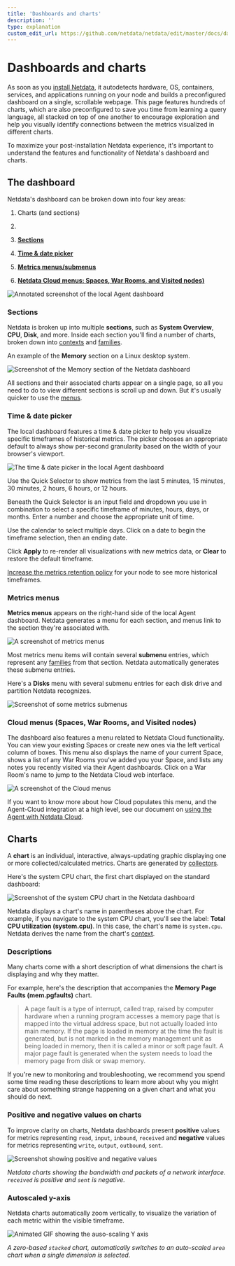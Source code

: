 ```yaml
---
title: 'Dashboards and charts'
description: ''
type: explanation
custom_edit_url: https://github.com/netdata/netdata/edit/master/docs/dashboards/dashboards-charts.mdx
---
```


# Dashboards and charts

As soon as you [install Netdata](/docs/installation.mdx), it autodetects hardware, OS, containers, services, and
applications running on your node and builds a preconfigured dashboard on a single, scrollable webpage. This page
features hundreds of charts, which are also preconfigured to save you time from learning a query language, all stacked
on top of one another to encourage exploration and help you visually identify connections between the metrics visualized
in different charts.

To maximize your post-installation Netdata experience, it's important to understand the features and functionality of
Netdata's dashboard and charts.

## The dashboard

Netdata's dashboard can be broken down into four key areas:

1. Charts (and sections)
2.

3. [**Sections**](#sections)
4. [**Time & date picker**](#time--date-picker)
5. [**Metrics menus/submenus**](#metrics-menus)
6. [**Netdata Cloud menus: Spaces, War Rooms, and Visited nodes)**](#cloud-menus-spaces-war-rooms-and-visited-nodes)

![Annotated screenshot of the local Agent
dashboard](https://user-images.githubusercontent.com/1153921/101509403-f7e59400-3935-11eb-9abd-cbecfa3ee49a.png)

### Sections

Netdata is broken up into multiple **sections**, such as **System Overview**,
**CPU**, **Disk**, and more. Inside each section you'll find a number of charts,
broken down into [contexts](/web/README.md#contexts) and
[families](/web/README.md#families).

An example of the **Memory** section on a Linux desktop system.

![Screenshot of the Memory section of the Netdata
dashboard](https://user-images.githubusercontent.com/1153921/101508423-e354cc00-3934-11eb-9b33-3ad57a5988b4.png)

All sections and their associated charts appear on a single page, so all you need to do to view different sections is
scroll up and down. But it's usually quicker to use the [menus](#metrics-menus).

### Time & date picker

The local dashboard features a time & date picker to help you visualize specific timeframes of historical metrics. The
picker chooses an appropriate default to always show per-second granularity based on the width of your browser's
viewport.

![The time & date picker in the local Agent
dashboard](https://user-images.githubusercontent.com/1153921/101507784-2c585080-3934-11eb-9d6e-eff30b8553e4.png)

Use the Quick Selector to show metrics from the last 5 minutes, 15 minutes, 30 minutes, 2 hours, 6 hours, or 12 hours.

Beneath the Quick Selector is an input field and dropdown you use in combination to select a specific timeframe of
minutes, hours, days, or months. Enter a number and choose the appropriate unit of time.

Use the calendar to select multiple days. Click on a date to begin the timeframe selection, then an ending date.

Click **Apply** to re-render all visualizations with new metrics data, or **Clear** to restore the default timeframe.

[Increase the metrics retention policy](/docs/store/change-metrics-storage.md) for your node to see more historical
timeframes.

### Metrics menus

**Metrics menus** appears on the right-hand side of the local Agent dashboard. Netdata generates a menu for each
section, and menus link to the section they're associated with.

![A screenshot of metrics menus](https://user-images.githubusercontent.com/1153921/80834638-f08f2880-8ba5-11ea-99ae-f610b2885fd6.png)

Most metrics menu items will contain several **submenu** entries, which represent any
[families](/web/README.md#families) from that section. Netdata automatically
generates these submenu entries.

Here's a **Disks** menu with several submenu entries for each disk drive and
partition Netdata recognizes.

![Screenshot of some metrics
submenus](https://user-images.githubusercontent.com/1153921/80834697-11577e00-8ba6-11ea-979c-92fd19cdb480.png)

### Cloud menus (Spaces, War Rooms, and Visited nodes)

The dashboard also features a menu related to Netdata Cloud functionality. You can view your existing Spaces or create
new ones via the left vertical column of boxes. This menu also displays the name of your current Space, shows a list of
any War Rooms you've added you your Space, and lists any notes you recently visited via their Agent dashboards. Click on
a War Room's name to jump to the Netdata Cloud web interface.

![A screenshot of the Cloud
menus](https://user-images.githubusercontent.com/1153921/80837210-3f8b8c80-8bab-11ea-9c75-128c2d823ef8.png)

If you want to know more about how Cloud populates this menu, and the Agent-Cloud integration at a high level, see our
document on [using the Agent with Netdata Cloud](/docs/agent-cloud.md).

## Charts

A **chart** is an individual, interactive, always-updating graphic displaying one or more collected/calculated metrics.
Charts are generated by [collectors](/collectors/README.md).

Here's the system CPU chart, the first chart displayed on the standard
dashboard:

![Screenshot of the system CPU chart in the Netdata
dashboard](https://user-images.githubusercontent.com/1153921/62720972-0b8a8e80-b9c0-11e9-930b-4829f7b17cfd.png)

Netdata displays a chart's name in parentheses above the chart. For example, if you navigate to the system CPU chart,
you'll see the label: **Total CPU utilization (system.cpu)**. In this case, the chart's name is `system.cpu`. Netdata
derives the name from the chart's [context](#contexts).

### Descriptions

Many charts come with a short description of what dimensions the chart is displaying and why they matter.

For example, here's the description that accompanies the **Memory Page Faults (mem.pgfaults)** chart.

> A page fault is a type of interrupt, called trap, raised by computer hardware when a running program accesses a memory
> page that is mapped into the virtual address space, but not actually loaded into main memory. If the page is loaded in
> memory at the time the fault is generated, but is not marked in the memory management unit as being loaded in memory,
> then it is called a minor or soft page fault. A major page fault is generated when the system needs to load the memory
> page from disk or swap memory.

If you're new to monitoring and troubleshooting, we recommend you spend some time reading these descriptions to learn
more about why you might care about something strange happening on a given chart and what you should do next.

### Positive and negative values on charts

To improve clarity on charts, Netdata dashboards present **positive** values for metrics representing `read`, `input`,
`inbound`, `received` and **negative** values for metrics representing `write`, `output`, `outbound`, `sent`.

![Screenshot showing positive and negative
values](https://user-images.githubusercontent.com/1153921/81870401-9d649080-952a-11ea-80e3-4a7b480252ee.gif)

_Netdata charts showing the bandwidth and packets of a network interface. `received` is positive and `sent` is
negative._

### Autoscaled y-axis

Netdata charts automatically zoom vertically, to visualize the variation of each metric within the visible timeframe.

![Animated GIF showing the auso-scaling Y
axis](https://user-images.githubusercontent.com/1153921/80838276-8084a080-8bad-11ea-8167-8d5ab2fb1be1.gif)

_A zero-based `stacked` chart, automatically switches to an auto-scaled `area` chart when a single dimension is
selected._
